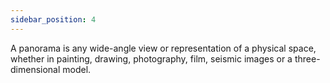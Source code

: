 ```yaml
---
sidebar_position: 4
---
```



A panorama is any wide-angle view or representation of a physical space, whether in painting, drawing, photography, film, seismic images or a three-dimensional model.


<PanoViewer
  src="/egjs-view360/pano/panorama/panorama2.jpg"
  projectionType="panorama"
  showExampleCode />

<PanoViewer
  src="/egjs-view360/pano/panorama/panorama.jpg"
  projectionType="panorama"
  showExampleCode />
